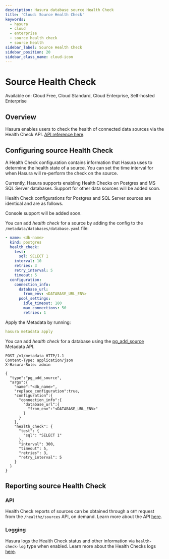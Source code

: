 ```yaml
---
description: Hasura database source Health Check
title: 'Cloud: Source Health Check'
keywords:
  - hasura
  - cloud
  - enterprise
  - source health check
  - source health
sidebar_label: Source Health Check
sidebar_position: 20
sidebar_class_name: cloud-icon
---
```



# Source Health Check

<div className="badge badge--primary heading-badge">
  Available on: Cloud Free, Cloud Standard, Cloud Enterprise, Self-hosted Enterprise
</div>

## Overview

Hasura enables users to check the health of connected data sources via the Health Check API.
[API reference here](/api-reference/source-health.mdx).

## Configuring source Health Check

A Health Check configuration contains information that Hasura uses to determine the health state of a source. You can
set the time interval for when Hasura will re-perform the check on the source.

Currently, Hasura supports enabling Health Checks on Postgres and MS SQL Server databases. Support for other data
sources will be added soon.

Health Check configurations for Postgres and SQL Server sources are identical and are as follows.

<Tabs groupId="user-preference" className="api-tabs">
<TabItem value="console" label="Console">

Console support will be added soon.

</TabItem>
<TabItem value="cli" label="CLI">

You can add _health check_ for a source by adding the config to the `/metadata/databases/database.yaml` file:

```yaml {3-8}
- name: <db-name>
  kind: postgres
  health_check:
    test:
      sql: SELECT 1
    interval: 10
    retries: 3
    retry_interval: 5
    timeout: 5
  configuration:
    connection_info:
      database_url:
        from_env: <DATABASE_URL_ENV>
      pool_settings:
        idle_timeout: 180
        max_connections: 50
        retries: 1
```

Apply the Metadata by running:

```yaml
hasura metadata apply
```

</TabItem>
<TabItem value="api" label="API">

You can add _health check_ for a database using the
[pg_add_source](/api-reference/metadata-api/source.mdx#metadata-pg-add-source) Metadata API.

```http {17-24}
POST /v1/metadata HTTP/1.1
Content-Type: application/json
X-Hasura-Role: admin

{
  "type":"pg_add_source",
  "args":{
    "name":"<db_name>",
    "replace_configuration":true,
    "configuration":{
      "connection_info":{
        "database_url":{
          "from_env":"<DATABASE_URL_ENV>"
        }
      }
    },
    "health_check": {
      "test": {
        "sql": "SELECT 1"
      },
      "interval": 300,
      "timeout": 5,
      "retries": 3,
      "retry_interval": 5
    }
  }
}
```

</TabItem>
</Tabs>

## Reporting source Health Check

### API

Health Check reports of sources can be obtained through a `GET` request from the `/healthz/sources` API, on demand.
Learn more about the API [here](/api-reference/source-health.mdx).

### Logging

Hasura logs the Health Check status and other information via `health-check-log` type when enabled. Learn more about the
Health Checks logs [here](/deployment/logging.mdx#health-check-log-structure).
